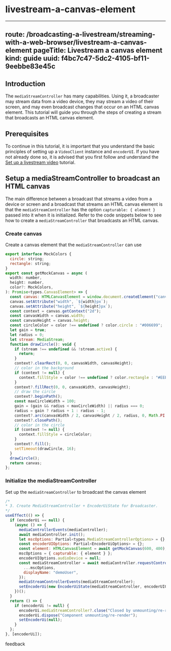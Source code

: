 # livestream-a-canvas-element

---
route: /broadcasting-a-livestream/streaming-with-a-web-browser/livestream-a-canvas-element
pageTitle: Livestream a canvas element
kind: guide
uuid: f4bc7c47-5dc2-4105-bf11-9eebbe83e45c
---

## Introduction

The `mediaStreamController` has many capabilities. Using it, a broadcaster may stream data from a video device, they may stream a video of their screen, and may even broadcast changes that occur on an HTML canvas element. This tutorial will guide you through the steps of creating a stream that broadcasts an HTML canvas element.

## Prerequisites

To continue in this tutorial, it is important that you understand the basic principles of setting up a `VideoClient` instance and `encoderUI`. If you have not already done so, it is advised that you first follow and understand the [Set up a livestream video](/docs/broadcasting-a-livestream/streaming-with-a-web-browser/set-up-a-livestream-video) tutorial.

## Setup a mediaStreamController to broadcast an HTML canvas

The main difference between a broadcast that streams a video from a device or screen and a broadcast that streams an HTML canvas element is that the `mediaStreamController` has the option `capturable: { element }` passed into it when it is initialized. Refer to the code snippets below to see how to create a `mediaStreamController` that broadcasts an HTML canvas.

### Create canvas

Create a canvas element that the `mediaStreamController` can use

```js
export interface MockColors {
  circle: string;
  rectangle: string;
}
export const getMockCanvas = async (
  width: number,
  height: number,
  color?: MockColors,
): Promise<types.CanvasElement> => {
  const canvas: HTMLCanvasElement = window.document.createElement("canvas");
  canvas.setAttribute("width", `${width}px`);
  canvas.setAttribute("height", `${height}px`);
  const context = canvas.getContext("2d");
  const canvasWidth = canvas.width;
  const canvasHeight = canvas.height;
  const circleColor = color !== undefined ? color.circle : "#006699";
  let gain = true;
  let radius = 0;
  let stream: MediaStream;
  function drawCircle(): void {
    if (stream !== undefined && !stream.active) {
      return;
    }
    context?.clearRect(0, 0, canvasWidth, canvasHeight);
    // color in the background
    if (context != null) {
      context.fillStyle = color !== undefined ? color.rectangle : "#EEEEEE";
    }
    context?.fillRect(0, 0, canvasWidth, canvasHeight);
    // draw the circle
    context?.beginPath();
    const maxCircleWidth = 100;
    gain = (gain && radius < maxCircleWidth) || radius === 0;
    radius = gain ? radius + 1 : radius - 1;
    context?.arc(canvasWidth / 2, canvasHeight / 2, radius, 0, Math.PI * 2, false);
    context?.closePath();
    // color in the circle
    if (context != null) {
      context.fillStyle = circleColor;
    }
    context?.fill();
    setTimeout(drawCircle, 16);
  }
  drawCircle();
  return canvas;
};
```

### Initialize the mediaStreamController

Set up the `mediaStreamController` to broadcast the canvas element

```js
/*
* 3. Create MediaStreamController + EncoderUiState for Broadcaster.
*/
useEffect(() => {
  if (encoderUi == null) {
    (async () => {
      mediaControllerEvents(mediaController);
      await mediaController.init();
      let mscOptions: Partial<types.MediaStreamControllerOptions> = {};
      const encoderUIOptions: Partial<EncoderUiOptions> = {};
      const element: HTMLCanvasElement = await getMockCanvas(600, 400);
      mscOptions = { capturable: { element } };
      encoderUIOptions.audioDevice = null;
      const mediaStreamController = await mediaController.requestController({
        ...mscOptions,
        displayName: "demoUser",
      });
      mediaStreamControllerEvents(mediaStreamController);
      setEncoderUi(new EncoderUiState(mediaStreamController, encoderUIOptions));
    })();
  }
  return () => {
    if (encoderUi != null) {
      encoderUi.mediaStreamController?.close("Closed by unmounting/re-render");
      encoderUi.dispose("Component unmounting/re-render");
      setEncoderUi(null);
    }
  };
}, [encoderUi]);
```

feedback
